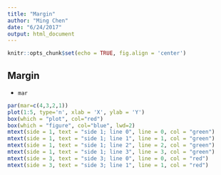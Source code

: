 ```yaml
---
title: "Margin"
author: "Ming Chen"
date: "6/24/2017"
output: html_document
---
```


```r
knitr::opts_chunk$set(echo = TRUE, fig.align = 'center')
```

## Margin

* `mar`

```r
par(mar=c(4,3,2,1))
plot(1:5, type='n', xlab = 'X', ylab = 'Y')
box(which = "plot", col="red")
box(which = "figure", col="blue", lwd=2)
mtext(side = 1, text = "side 1; line 0", line = 0, col = "green")
mtext(side = 1, text = "side 1; line 1", line = 1, col = "green")
mtext(side = 1, text = "side 1; line 2", line = 2, col = "green")
mtext(side = 1, text = "side 1; line 3", line = 3, col = "green")
mtext(side = 3, text = "side 3; line 0", line = 0, col = "red")
mtext(side = 3, text = "side 3; line 1", line = 1, col = "red")
```

